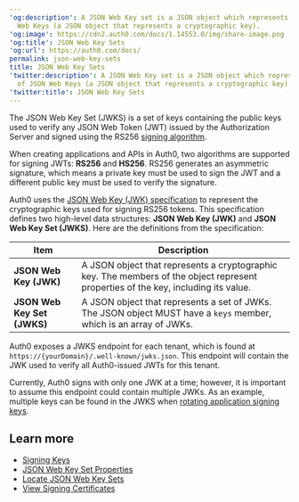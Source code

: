 ---
'og:description': A JSON Web Key set is a JSON object which represents a set of JSON
  Web Keys (a JSON object that represents a cryptographic key).
'og:image': https://cdn2.auth0.com/docs/1.14553.0/img/share-image.png
'og:title': JSON Web Key Sets
'og:url': https://auth0.com/docs/
permalink: json-web-key-sets
title: JSON Web Key Sets
'twitter:description': A JSON Web Key set is a JSON object which represents a set
  of JSON Web Keys (a JSON object that represents a cryptographic key).
'twitter:title': JSON Web Key Sets
---
The JSON Web Key Set (JWKS) is a set of keys containing the public keys used to verify any <Tooltip tip="JSON Web Token (JWT): Standard ID Token format (and often Access Token format) used to represent claims securely between two parties." cta="View Glossary" href="/docs/glossary?term=JSON+Web+Token+%28JWT%29">JSON Web Token (JWT)</Tooltip> issued by the <Tooltip tip="JSON Web Token (JWT): Standard ID Token format (and often Access Token format) used to represent claims securely between two parties." cta="View Glossary" href="/docs/glossary?term=Authorization+Server">Authorization Server</Tooltip> and signed using the RS256 [signing algorithm](/docs/get-started/applications/signing-algorithms).

When creating applications and APIs in Auth0, two algorithms are supported for signing <Tooltip tip="Authorization Server: Centralized server that contributes to defining the boundaries of a user’s access. For example, your authorization server can control the data, tasks, and features available to a user." cta="View Glossary" href="/docs/glossary?term=JWTs">JWTs</Tooltip>: **RS256** and **HS256**. RS256 generates an asymmetric signature, which means a private key must be used to sign the JWT and a different public key must be used to verify the signature.

Auth0 uses the [JSON Web Key (JWK) specification](https://tools.ietf.org/html/rfc7517) to represent the cryptographic keys used for signing RS256 tokens. This specification defines two high-level data structures: **JSON Web Key (JWK)** and **JSON Web Key Set (JWKS)**. Here are the definitions from the specification:

<table class="table"><thead>
<tr>
<th>Item</th>
<th>Description</th>
</tr>
</thead>
<tbody>
<tr>
<td><strong>JSON Web Key (JWK)</strong></td>
<td>A JSON object that represents a cryptographic key. The members of the object represent properties of the key, including its value.</td>
</tr>
<tr>
<td><strong>JSON Web Key Set (JWKS)</strong></td>
<td>A JSON object that represents a set of JWKs. The JSON object MUST have a <code>keys</code> member, which is an array of JWKs.</td>
</tr>
</tbody>
</table>

Auth0 exposes a JWKS endpoint for each tenant, which is found at `https://{yourDomain}/.well-known/jwks.json`. This endpoint will contain the JWK used to verify all Auth0-issued JWTs for this tenant.

<Warning>

Currently, Auth0 signs with only one JWK at a time; however, it is important to assume this endpoint could contain multiple JWKs. As an example, multiple keys can be found in the JWKS when [rotating application signing keys](/docs/get-started/tenant-settings/signing-keys/rotate-signing-keys).

</Warning>

## Learn more

* [Signing Keys](/docs/get-started/tenant-settings/signing-keys)
* [JSON Web Key Set Properties](/docs/secure/tokens/json-web-tokens/json-web-key-set-properties)
* [Locate JSON Web Key Sets](/docs/secure/tokens/json-web-tokens/locate-json-web-key-sets)
* [View Signing Certificates](/docs/get-started/tenant-settings/signing-keys/view-signing-certificates)